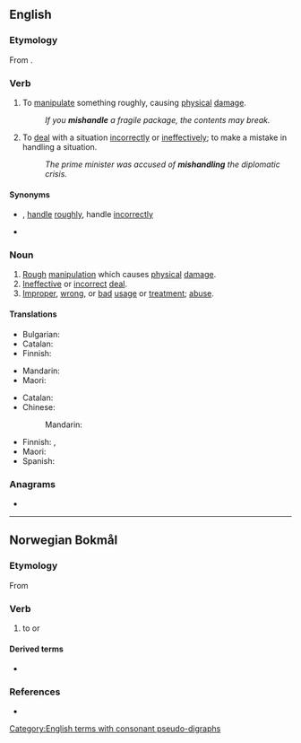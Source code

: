 ==English==

===Etymology===
From {{prefix|en|mis|handle}}.

===Verb===
{{en-verb|mishandl}}

# {{lb|en|transitive}} To [[manipulate]] something roughly, causing [[physical]] [[damage]].
#: ''If you '''mishandle''' a fragile package, the contents may break.''
# {{lb|en|transitive}} To [[deal]] with a situation [[incorrect]]ly or [[ineffectively]]; to make a mistake in handling a situation.
#: ''The prime minister was accused of '''mishandling''' the diplomatic crisis.''

====Synonyms====
* {{sense|manipulate roughly}} {{l|en|misuse}}, [[handle]] [[roughly]], handle [[incorrectly]]
* {{sense|handle a situation incorrectly}} {{l|en|mismanage}}

===Noun===
{{en-noun|~}}

# [[rough|Rough]] [[manipulation]] which causes [[physical]] [[damage]].
# [[ineffective|Ineffective]] or [[incorrect]] [[deal]].
# [[improper|Improper]], [[wrong]], or [[bad]] [[usage]] or [[treatment]]; [[abuse]].

====Translations====
{{trans-top|manipulate roughly}}
* Bulgarian: {{t|bg|малтретиране|n}}
* Catalan: {{t+|ca|malmenar}}
* Finnish: {{t|fi|[[käsitellä]] [[kovakouraisesti]]}}
{{trans-mid}}
* Mandarin: {{t+|cmn|虐待|sc=Hani}}
* Maori: {{t|mi|haukeke}}
{{trans-bottom}}

{{trans-top|deal with incorrectly}}
* Catalan: {{t+|ca|malmenar}}
* Chinese:
*: Mandarin: {{t|cmn|处理不当|sc=Hani}}
{{trans-mid}}
* Finnish: {{t|fi|[[hoitaa]] [[huonosti]]}}, {{t+|fi|tunaroida}}
* Maori: {{t|mi|raukoti}}
* Spanish: {{t+|es|llevar}} {{t+|es|mal}}
{{trans-bottom}}

===Anagrams===
* {{anagrams|en|a=adehilmns|shieldman}}

[[Category:English terms with consonant pseudo-digraphs]]

----

==Norwegian Bokmål==

===Etymology===
From {{der|nb|gml|mishandelen}}

===Verb===
{{head|nb|verb|imperative|mishandl|or|mishandle|present tense|mishandler|simple past and past participle|mishandla|or|mishandlet}}

# to {{l|en|maltreat}} or {{l|en|mistreat}}

====Derived terms====
* {{l|nb|mishandling}}

===References===
* {{R:The Bokmål Dictionary}}
